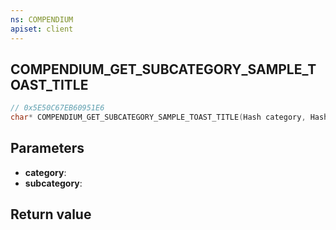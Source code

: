 ```yaml
---
ns: COMPENDIUM
apiset: client
---
```

## COMPENDIUM_GET_SUBCATEGORY_SAMPLE_TOAST_TITLE

```c
// 0x5E50C67EB60951E6
char* COMPENDIUM_GET_SUBCATEGORY_SAMPLE_TOAST_TITLE(Hash category, Hash subcategory);
```


## Parameters
* **category**:
* **subcategory**:

## Return value